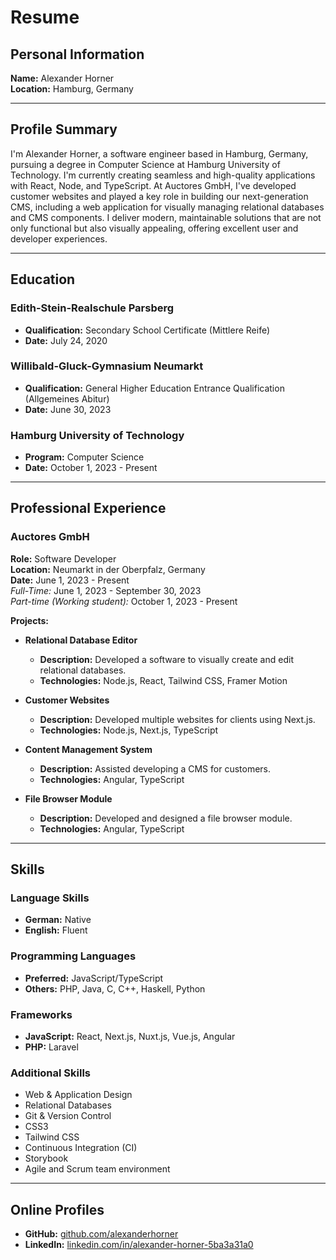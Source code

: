 

# Resume

## Personal Information

**Name:** Alexander Horner  
**Location:** Hamburg, Germany  

---

## Profile Summary

I'm Alexander Horner, a software engineer based in Hamburg, Germany, pursuing a degree in Computer Science at Hamburg University of Technology. I'm currently creating seamless and high-quality applications with React, Node, and TypeScript. At Auctores GmbH, I've developed customer websites and played a key role in building our next-generation CMS, including a web application for visually managing relational databases and CMS components. I deliver modern, maintainable solutions that are not only functional but also visually appealing, offering excellent user and developer experiences.

---

## Education

### Edith-Stein-Realschule Parsberg
- **Qualification:** Secondary School Certificate (Mittlere Reife)
- **Date:** July 24, 2020

### Willibald-Gluck-Gymnasium Neumarkt
- **Qualification:** General Higher Education Entrance Qualification (Allgemeines Abitur)
- **Date:** June 30, 2023

### Hamburg University of Technology
- **Program:** Computer Science
- **Date:** October 1, 2023 - Present

---

## Professional Experience

### Auctores GmbH

**Role:** Software Developer  
**Location:** Neumarkt in der Oberpfalz, Germany  
**Date:** June 1, 2023 - Present  
*Full-Time:* June 1, 2023 - September 30, 2023  
*Part-time (Working student):* October 1, 2023 - Present  

**Projects:**
- **Relational Database Editor**
  - **Description:** Developed a software to visually create and edit relational databases.
  - **Technologies:** Node.js, React, Tailwind CSS, Framer Motion

- **Customer Websites**
  - **Description:** Developed multiple websites for clients using Next.js.
  - **Technologies:** Node.js, Next.js, TypeScript

- **Content Management System**
  - **Description:** Assisted developing a CMS for customers.
  - **Technologies:** Angular, TypeScript

- **File Browser Module**
  - **Description:** Developed and designed a file browser module.
  - **Technologies:** Angular, TypeScript

---

## Skills

### Language Skills
- **German:** Native
- **English:** Fluent

### Programming Languages
- **Preferred:** JavaScript/TypeScript
- **Others:** PHP, Java, C, C++, Haskell, Python

### Frameworks
- **JavaScript:** React, Next.js, Nuxt.js, Vue.js, Angular
- **PHP:** Laravel

### Additional Skills
- Web & Application Design
- Relational Databases
- Git & Version Control
- CSS3
- Tailwind CSS
- Continuous Integration (CI)
- Storybook
- Agile and Scrum team environment

---

## Online Profiles
- **GitHub:** [github.com/alexanderhorner](http://github.com/alexanderhorner)
- **LinkedIn:** [linkedin.com/in/alexander-horner-5ba3a31a0](https://www.linkedin.com/in/alexander-horner-5ba3a31a0/)